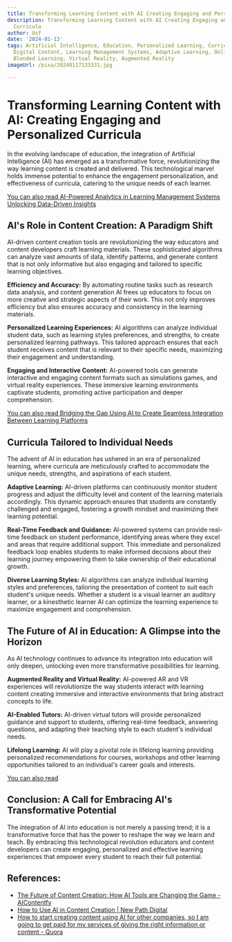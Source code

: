 ```yaml
---
title: Transforming Learning Content with AI Creating Engaging and Personalized Curricula
description: Transforming Learning Content with AI Creating Engaging and Personalized
  Curricula
author: Usf
date: '2024-01-13'
tags: Artificial Intelligence, Education, Personalized Learning, Curriculum Development,
  Digital Content, Learning Management Systems, Adaptive Learning, Online Education,
  Blended Learning, Virtual Reality, Augmented Reality
imageUrl: /pixa/20240117133331.jpg

---
```

# Transforming Learning Content  with AI: Creating Engaging and Personalized Curricula

In the evolving landscape of education, the integration of Artificial Intelligence (AI) has emerged as a transformative force, revolutionizing the way learning content is created and delivered. This technological marvel holds immense potential to enhance the engagement personalization, and  effectiveness of curricula, catering to the unique needs of each  learner.

[You can also  read AI-Powered  Analytics in Learning Management  Systems Unlocking Data-Driven Insights](AI-Powered%20Analytics%20in%20Learning%20Management%20Systems%20Unlocking%20Data-Driven%20Insights)


## AI's Role in Content Creation: A Paradigm Shift

AI-driven content creation tools are revolutionizing the way  educators  and content developers craft learning materials. These sophisticated algorithms can  analyze vast amounts of data, identify patterns, and generate content that is not only informative but also engaging and tailored to specific learning objectives.

**Efficiency and Accuracy:** By automating  routine tasks such as research data analysis, and content generation AI  frees up educators to focus  on more creative and strategic aspects of their work. This not only improves efficiency  but also ensures accuracy and consistency in the learning materials.

**Personalized  Learning Experiences:** AI  algorithms can analyze  individual student data, such as learning styles preferences, and strengths, to create personalized learning pathways. This tailored approach ensures that each student receives content  that  is relevant to their specific needs, maximizing their engagement and understanding.

**Engaging and Interactive Content:** AI-powered tools can generate interactive and engaging content formats such as simulations games, and virtual reality  experiences. These immersive learning environments  captivate students, promoting active participation and deeper comprehension.

[You can also read Bridging the Gap Using AI to Create Seamless Integration Between Learning Platforms](Bridging%20the%20Gap%20Using%20AI%20to%20Create%20Seamless%20Integration%20Between%20Learning%20Platforms)


## Curricula Tailored to Individual  Needs

The advent of AI in education has ushered in an era of personalized learning,  where curricula are meticulously crafted to accommodate the unique needs,  strengths, and aspirations of  each student.

**Adaptive Learning:** AI-driven platforms  can continuously monitor student progress and adjust the difficulty level and content of the learning materials accordingly. This dynamic approach ensures that students are constantly challenged and engaged, fostering a growth mindset and  maximizing their  learning  potential.

**Real-Time Feedback and Guidance:** AI-powered systems can provide real-time feedback on student performance,  identifying areas where they excel  and areas that require additional support. This immediate and personalized feedback loop  enables students to make  informed decisions about their learning journey  empowering  them to take ownership of their educational growth.

**Diverse Learning Styles:** AI algorithms can  analyze individual learning styles and preferences, tailoring the presentation of content to suit  each student's unique needs. Whether a student is a visual  learner an auditory learner, or  a  kinesthetic learner AI can  optimize the learning experience to maximize engagement and comprehension.

## The Future of AI in  Education:  A Glimpse  into the Horizon

As AI technology continues to advance its integration into education will only deepen, unlocking even more transformative  possibilities for learning.

**Augmented  Reality and Virtual Reality:** AI-powered AR  and VR experiences will revolutionize the way students interact  with learning content creating immersive and interactive environments that bring abstract concepts to life.

**AI-Enabled Tutors:** AI-driven virtual tutors will provide personalized guidance  and support  to students, offering real-time  feedback,  answering questions, and adapting their teaching style to each student's individual needs.

**Lifelong Learning:** AI will play a pivotal role in lifelong learning providing personalized recommendations for courses, workshops and other learning opportunities tailored to an individual's career goals and interests.

[You can also read ]()


##  Conclusion:  A Call for Embracing AI's  Transformative Potential

The integration of AI into education is not  merely a passing trend; it  is a transformative force that has the  power to reshape the  way we learn and teach. By  embracing this technological  revolution educators and content developers can create engaging, personalized and effective learning experiences that empower every student to reach their full potential.

## References:
- [The Future of Content Creation: How AI Tools are Changing the Game - AIContentfy](https://aicontentfy.com/en/blog/future-of-content-creation-how-ai-tools-are-changing-game)
- [How to Use AI in Content Creation | New Path Digital](https://newpathdigital.com/how-to-use-ai-in-content-creation/)
- [How to start creating content using AI for other companies, so I am going to get paid for my services of giving the right information or content - Quora](https://www.quora.com/How-can-I-start-creating-content-using-AI-for-other-companies-so-I-am-going-to-get-paid-for-my-services-of-giving-the-right-information-or-content)

